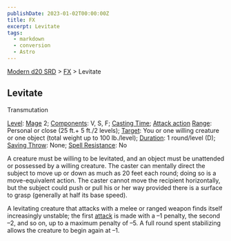 ```yaml
---
publishDate: 2023-01-02T00:00:00Z
title: FX
excerpt: Levitate
tags:
  - markdown
  - conversion
  - Astro
---
```


[Modern d20 SRD](/#modernD20) > [FX](modern-d20-srd-fx-index) > Levitate

## Levitate

Transmutation

[Level](modern-d20-srd-fx-level): [Mage](modern-d20-srd-classes-advanced-mage) 2; [Components](modern-d20-srd-fx-components): V, S, F; [Casting Time](modern-d20-srd-fx-casting-time); [Attack action](modern-d20-srd-combat-attack-actions) [Range](modern-d20-srd-fx-range): Personal or close (25 ft.+ 5 ft./2 levels); [Target](modern-d20-srd-fx-target): You or one willing creature or one object (total weight up to 100 lb./level); [Duration](modern-d20-srd-fx-duration): 1 round/level (D); [Saving Throw](modern-d20-srd-basics-saving-throws): None; [Spell Resistance](modern-d20-srd-special-abilities-spell-resistance): No

A creature must be willing to be levitated, and an object must be unattended or possessed by a willing creature. The caster can mentally direct the subject to move up or down as much as 20 feet each round; doing so is a move-equivalent action. The caster cannot move the recipient horizontally, but the subject could push or pull his or her way provided there is a surface to grasp (generally at half its base speed).

A levitating creature that attacks with a melee or ranged weapon finds itself increasingly unstable; the first [attack](modern-d20-srd-combat-attack-roll) is made with a –1 penalty, the second –2, and so on, up to a maximum penalty of –5. A full round spent stabilizing allows the creature to begin again at –1.
